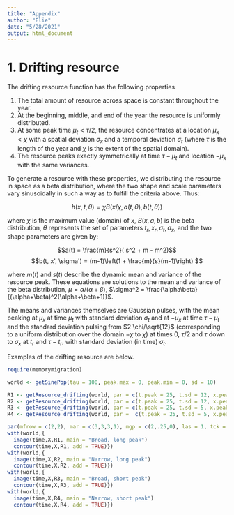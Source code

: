 ```yaml
---
title: "Appendix"
author: "Elie"
date: "5/28/2021"
output: html_document
---
```



# 1. Drifting resource


The drifting resource function has the following properties

1. The total amount of resource across space is constant throughout the year.
2. At the beginning, middle, and end of the year the resource is uniformly distributed. 
3. At some peak time $\mu_t < \tau/2$, the resource concentrates at a location $\mu_x < \chi$ with a spatial deviation $\sigma_x$ and a temporal deviation $\sigma_t$ (where $\tau$ is the length of the year and $\chi$ is the extent of the spatial domain).
4. The resource peaks exactly symmetrically at time $\tau - \mu_t$ and location $-\mu_x$ with the same variances.

To generate a resource with these properties, we distributing the resource in space as a beta distribution, where the two shape and scale parameters vary sinusoidally in such a way as to fulfill the criteria above.  Thus:

$$h(x,t, \theta) = \chi B(x/\chi, a(t, \theta), b(t, \theta))$$

where $\chi$ is the maximum value (domain) of $x$, $B(x, a, b)$ is the beta distribution, $\theta$ represents the set of parameters $t_r, x_r, \sigma_t, \sigma_x$, and the two shape parameters are given by:

$$a(t) = \frac{m}{s^2}( s^2 + m - m^2)$$
$$b(t, x', \sigma') = (m-1)\left(1 + \frac{m}{s}(m-1)\right) $$

where $m(t)$ and $s(t)$ describe the dynamic mean and variance of the resource peak.  These equations are solutions to the mean and variance of the beta distribution, $\mu = \alpha/(\alpha + \beta)$, $\sigma^2 = \frac{\alpha\beta}{(\alpha+\beta)^2(\alpha+\beta+1)}$.

The means and variances themselves are Gaussian pulses, with the mean peaking at $\mu_x$ at time $\mu_t$ with standard deviation $\sigma_t$ and at $-\mu_x$ at time $\tau - \mu_t$ and the standard deviation pulsing from $2 \chi/\sqrt{12}$ (corresponding to a uniform distribution over the domain $-\chi$ to $\chi$) at times 0, $\tau/2$ and $\tau$ down to $\sigma_x$ at $t_r$ and $\tau - t_r$, with standard deviation (in time) $\sigma_t$. 

Examples of the drifting resource are below. 


```r
require(memorymigration)
```


```r
world <- getSinePop(tau = 100, peak.max = 0, peak.min = 0, sd = 10)

R1 <- getResource_drifting(world, par = c(t.peak = 25, t.sd = 12, x.peak = 80, x.sd = 9))
R2 <- getResource_drifting(world, par = c(t.peak = 25, t.sd = 12, x.peak = 80, x.sd = 5))
R3 <- getResource_drifting(world, par = c(t.peak = 25, t.sd = 5, x.peak = 80, x.sd = 9))
R4 <- getResource_drifting(world, par =  c(t.peak = 25, t.sd = 5, x.peak = 80, x.sd = 5))

par(mfrow = c(2,2), mar = c(3,3,3,1), mgp = c(2,.25,0), las = 1, tck = 0.01)
with(world,{
  image(time,X,R1, main = "Broad, long peak")
  contour(time,X,R1, add = TRUE)})
with(world,{
  image(time,X,R2, main = "Narrow, long peak")
  contour(time,X,R2, add = TRUE)})
with(world,{
  image(time,X,R3, main = "Broad, short peak")
  contour(time,X,R3, add = TRUE)})
with(world,{
  image(time,X,R4, main = "Narrow, short peak")
  contour(time,X,R4, add = TRUE)})
```
